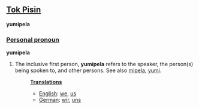 ==[[Tok Pisin]]==
'''yumipela'''

===[[Personal pronoun]]===
'''yumipela'''

# The inclusive first person, '''yumipela''' refers to the speaker, the person(s) being spoken to, and other persons. See also [[mipela]], [[yumi]].
#:'''[[Translation]]s'''
#:*[[English]]: [[we]], [[us]]
#:*[[German]]: [[wir]], [[uns]]